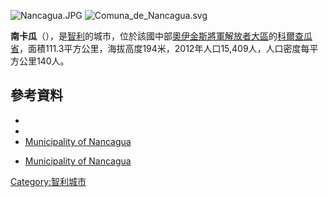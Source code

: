 [[Image:Nancagua.JPG|right]]
[[Image:Comuna_de_Nancagua.svg|right]]

'''南卡瓜'''（{{lang-es|Nancagua}}），是[[智利|智利]]的城市，位於該國中部[[奧伊金斯將軍解放者大區|奧伊金斯將軍解放者大區]]的[[科爾查瓜省|科爾查瓜省]]，面積111.3平方公里，海拔高度194米，2012年人口15,409人，人口密度每平方公里140人。

{{Coord|34|40|S|71|13|W|display=title}}

==參考資料==
*{{Cite web |url=http://www.ilustremunicipalidaddenancagua.cl/ |title=Municipality of Nancagua |date=13 December 2010 |language=es |deadurl=yes |archiveurl=https://web.archive.org/web/20110930234910/http://www.ilustremunicipalidaddenancagua.cl/ |archivedate=2011年9月30日 |accessdate=2015年4月9日 }}
*{{Cite web |url= http://www.ine.cl/canales/chile_estadistico/censos_poblacion_vivienda/censo_pobl_vivi.php |title= National Statistics Institute |accessdate= 3 December 2010 |language= es |archive-date= 2019-01-06 |archive-url= https://web.archive.org/web/20190106234357/http://www.ine.cl/404.html?aspxerrorpath=%2Fcanales%2Fchile_estadistico%2Fcensos_poblacion_vivienda%2Fcenso_pobl_vivi.php |dead-url= no }}
*[https://web.archive.org/web/20110930234910/http://www.ilustremunicipalidaddenancagua.cl/ Municipality of Nancagua]
* {{es icon}} [https://web.archive.org/web/20110930234910/http://www.ilustremunicipalidaddenancagua.cl/ Municipality of Nancagua]

{{Chile-geo-stub}}
[[Category:智利城市|Category:智利城市]]